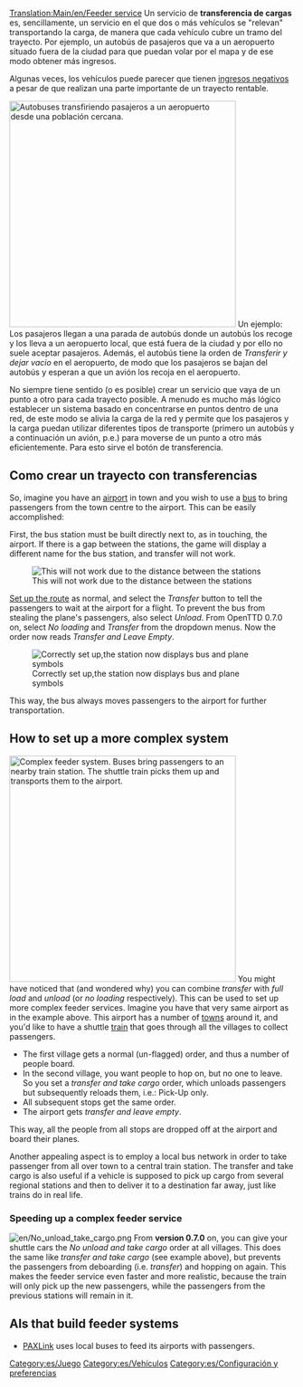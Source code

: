 {{es/Traducción|Feeder service|30}}
[[Translation:Main/en/Feeder service]]
{{es/Nota|Si desea crear un servicio de [[Main/es/transferencia de cargas en dos sentidos|transferencia de cargas en dos sentidos]] consulte el artículo correspondiente. El método descrito en esta página sólo funciona para la transferencia de cargas en un único sentido.}}
Un servicio de '''transferencia de cargas''' es, sencillamente, un servicio en el que dos o más vehículos se "relevan" transportando la carga, de manera que cada vehículo cubre un tramo del trayecto. Por ejemplo, un autobús de pasajeros que va a un aeropuerto situado fuera de la ciudad para que puedan volar por el mapa y de ese modo obtener más ingresos.

Algunas veces, los vehículos puede parecer que tienen [[Main/es/Ingresos negativos por servicios con transferencia de cargas|ingresos negativos]] a pesar de que realizan una parte importante de un trayecto rentable.

[[File:en/Feeder service.png|right|thumb|400px|Autobuses transfiriendo pasajeros a un aeropuerto desde una población cercana.]]
Un ejemplo: Los pasajeros llegan a una parada de autobús donde un autobús los recoge y los lleva a un aeropuerto local, que está fuera de la ciudad y por ello no suele aceptar pasajeros. Además, el autobús tiene la orden de ''Transferir y dejar vacio'' en el aeropuerto, de modo que los pasajeros se bajan del autobús y esperan a que un avión los recoja en el aeropuerto.

No siempre tiene sentido (o es posible) crear un servicio que vaya de un punto a otro para cada trayecto posible. A menudo es mucho más lógico establecer un sistema basado en concentrarse en puntos dentro de una red, de este modo se alivia la carga de la red y permite que los pasajeros y la carga puedan utilizar diferentes tipos de transporte (primero un autobús y a continuación un avión, p.e.) para moverse de un punto a otro más eficientemente. Para esto sirve el botón de transferencia.


==Como crear un trayecto con transferencias==
{{es/Pendiente de traducción}}
So, imagine you have an [[Main/en/Airports|airport]] in town and you wish to use a [[Main/en/Buses|bus]] to bring passengers from the town centre to the airport. This can be easily accomplished: 

First, the bus station must be built directly next to, as in touching, the airport. If there is a gap between the stations, the game will display a different name for the bus station, and transfer will not work.

[[File:en/Feeder service wrong.png|none|frame|This will not work due to the distance between the stations]]

[[Main/en/Construction|Set up the route]] as normal, and select the ''Transfer'' button to tell the passengers to wait at the airport for a flight. To prevent the bus from stealing the plane's passengers, also select ''Unload''. From OpenTTD 0.7.0 on, select ''No loading'' and ''Transfer'' from the dropdown menus. Now the order now reads ''Transfer and Leave Empty''. 

[[File:en/Feeder service correct.png|none|frame|Correctly set up,the station now displays bus and plane symbols]]

This way, the bus always moves passengers to the airport for further transportation.

==How to set up a more complex system==
[[File:en/Complex feeder system.png|right|thumb|400px|Complex feeder system. Buses bring passengers to an nearby train station. The shuttle train picks them up and transports them to the airport.]]
You might have noticed that (and wondered why) you can combine ''transfer'' with ''full load'' and ''unload'' (or ''no loading'' respectively). This can be used to set up more complex feeder services.
Imagine you have that very same airport as in the example above. This airport has a number of [[Main/en/Towns|town]]s around it, and you'd like to have a shuttle [[Main/en/Trains|train]] that goes through all the villages to collect passengers.

* The first village gets a normal (un-flagged) order, and thus a number of people board.
* In the second village, you want people to hop on, but no one to leave. So you set a ''transfer and take cargo'' order, which unloads passengers but subsequently reloads them, i.e.: Pick-Up only.
* All subsequent stops get the same order.
* The airport gets ''transfer and leave empty''.

This way, all the people from all stops are dropped off at the airport and board their planes.

Another appealing aspect is to employ a local bus network in order to take passenger from all over town to a central train station. The transfer and take cargo is also useful if a vehicle is supposed to pick up cargo from several regional stations and then to deliver it to a destination far away, just like trains do in real life.

=== Speeding up a complex feeder service ===
[[File:en/No unload take cargo.png|right]]
From '''version 0.7.0''' on, you can give your shuttle cars the ''No unload and take cargo'' order at all villages. This does the same like ''transfer and take cargo'' (see example above), but prevents the passengers from deboarding (i.e. ''transfer'') and hopping on again. This makes the feeder service even faster and more realistic, because the train will only pick up the new passengers, while the passengers from the previous stations will remain in it.
{{en/Feature|0.7}}

== AIs that build feeder systems ==
* [http://www.tt-forums.net/viewtopic.php?f=65&t=41518 PAXLink] uses local buses to feed its airports with passengers.

[[Category:es/Juego]]
[[Category:es/Vehículos]]
[[Category:es/Configuración y preferencias]]